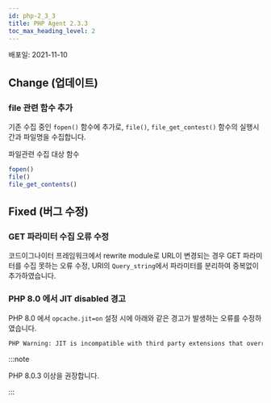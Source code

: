 ```yaml
---
id: php-2_3_3
title: PHP Agent 2.3.3
toc_max_heading_level: 2
---
```



배포일: 2021-11-10

## Change (업데이트)

### file 관련 함수 추가

기존 수집 중인 `fopen()` 함수에 추가로, `file()`, `file_get_contest()` 함수의 실행시간과 파일명을 수집합니다.

파일관련 수집 대상 함수

```php
fopen()
file()
file_get_contents()
```

## Fixed (버그 수정)

### GET 파라미터 수집 오류 수정  

코드이그나이터 프레임워크에서 rewrite module로 URL이 변경되는 경우 GET 파라미터를 수집 못하는 오류 수정, URI의 `Query_string`에서 파라미터를 분리하여 중복없이 추가하였습니다. 

### PHP 8.0 에서 JIT disabled 경고

PHP 8.0 에서 `opcache.jit=on` 설정 시에 아래와 같은 경고가 발생하는 오류를 수정하였습니다.
 
```bash
PHP Warning: JIT is incompatible with third party extensions that override zend_execute_ex(). JIT disabled. in Unknown on line 0
```

:::note

PHP 8.0.3 이상을 권장합니다.

:::